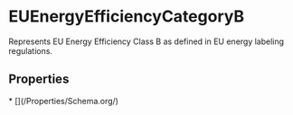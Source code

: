 # EUEnergyEfficiencyCategoryB

Represents EU Energy Efficiency Class B as defined in EU energy labeling regulations.

## Properties

<Grid>
* [](/Properties/Schema.org/)

</Grid>

